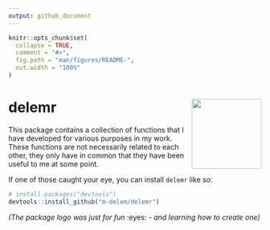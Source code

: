 ```yaml
---
output: github_document
---
```


<!-- README.md is generated from README.Rmd. Please edit that file -->

```r
knitr::opts_chunk$set(
  collapse = TRUE,
  comment = "#>",
  fig.path = "man/figures/README-",
  out.width = "100%"
)
```

# delemr <img src="man/figures/logo.png" align="right" height="139" alt="" />

<!-- badges: start -->
<!-- badges: end -->

This package contains a collection of functions that I have developed for various purposes in my work. These functions are not necessarily related to each other, they only have in common that they have been useful to me at some point.

If one of those caught your eye, you can install `delemr` like so:

``` r
# install.packages("devtools")
devtools::install_github("m-delem/delemr")
```

*(The package logo was just for fun* :eyes: *- and learning how to create one)*
